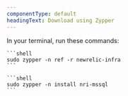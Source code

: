 ```yaml
---
componentType: default
headingText: Download using Zypper
---
```


In your terminal, run these commands:

    ```shell
    sudo zypper -n ref -r newrelic-infra
    ```

    ```shell
    sudo zypper -n install nri-mssql
    ```